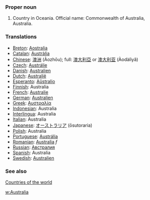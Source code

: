 ===Proper noun===
# Country in Oceania. Official name: Commonwealth of Australia, Australia.
===Translations===
*[[Breton]]: [[Aostralia]]
*[[Catalan]]: [[Austràlia]]
*[[Chinese]]: [[澳洲]] (Àozhōu); full: [[澳大利亞]] or [[澳大利亚]] (Àodàlìyǎ)
*[[Czech]]: [[Austrálie]]
*[[Danish]]: [[Australien]]
*[[Dutch]]: [[Australië]]
*[[Esperanto]]: [[Aŭstralio]]
*[[Finnish]]: Australia
*[[French]]: [[Australie]]
*[[German]]: [[Australien]]
*[[Greek]]: [[Αυστραλία]]
*[[Indonesian]]: Australia
*[[Interlingua]]: Australia
*[[Italian]]: Australia
*[[Japanese]]: [[オーストラリア]] (ōsutoraria)
*[[Polish]]: Australia
*[[Portuguese]]: [[Austrália]]
*[[Romanian]]: [[Australia]] ''f''
*[[Russian]]: [[Австралия]]
*[[Spanish]]: Australia
*[[Swedish]]: [[Australien]]

===See also===
[[Countries of the world]]

[[w:Australia]]